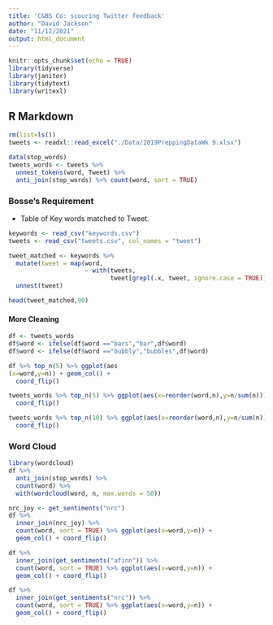 ```yaml
---
title: 'C&BS Co: scouring Twitter feedback'
author: "David Jackson"
date: "11/12/2021"
output: html_document
---
```


```r
knitr::opts_chunk$set(echo = TRUE)
library(tidyverse)
library(janitor)
library(tidytext)
library(writexl)
```

## R Markdown


```r
rm(list=ls())
tweets <- readxl::read_excel("./Data/2019PreppingDataWk 9.xlsx")
```
```r
data(stop_words)
tweets_words <- tweets %>%
  unnest_tokens(word, Tweet) %>%
  anti_join(stop_words) %>% count(word, sort = TRUE)
```

### Bosse's Requirement
* Table of Key words matched to Tweet.

```r
keywords <- read_csv("keywords.csv")
tweets <- read_csv("tweets.csv", col_names = "tweet")

tweet_matched <- keywords %>% 
  mutate(tweet = map(word, 
                     ~ with(tweets, 
                            tweet[grepl(.x, tweet, ignore.case = TRUE)]))) %>% 
  unnest(tweet) 

head(tweet_matched,90)
```

#### More Cleaning

```r
df <- tweets_words
df$word <- ifelse(df$word =="bars","bar",df$word)
df$word <- ifelse(df$word =="bubbly","bubbles",df$word)
```


```r
df %>% top_n(5) %>% ggplot(aes	
(x=word,y=n)) + geom_col() +
  coord_flip()
```
```r
tweets_words %>% top_n(5) %>% ggplot(aes(x=reorder(word,n),y=n/sum(n))) + geom_col() +
  coord_flip()
```
```r
tweets_words %>% top_n(10) %>% ggplot(aes(x=reorder(word,n),y=n/sum(n))) + geom_col() +
  coord_flip()
```

### Word Cloud

```r
library(wordcloud)
df %>%
  anti_join(stop_words) %>%
  count(word) %>%
  with(wordcloud(word, n, max.words = 50))
```

```r
nrc_joy <- get_sentiments("nrc")
df %>%
  inner_join(nrc_joy) %>%
  count(word, sort = TRUE) %>% ggplot(aes(x=word,y=n)) +
  geom_col() + coord_flip()
```
```r
df %>%
  inner_join(get_sentiments("afinn")) %>%
  count(word, sort = TRUE) %>% ggplot(aes(x=word,y=n)) +
  geom_col() + coord_flip()
```

```r
df %>%
  inner_join(get_sentiments("nrc")) %>%
  count(word, sort = TRUE) %>% ggplot(aes(x=word,y=n)) +
  geom_col() + coord_flip()
```


